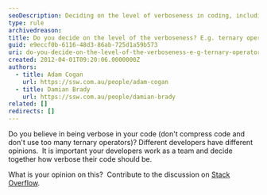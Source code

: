 ```yaml
---
seoDescription: Deciding on the level of verboseness in coding, including ternary operators, requires collaboration among developers to ensure a consistent style.
type: rule
archivedreason:
title: Do you decide on the level of the verboseness? E.g. ternary operators
guid: e9eccf0b-6116-48d3-86ab-725d1a59b573
uri: do-you-decide-on-the-level-of-the-verboseness-e-g-ternary-operators
created: 2012-04-01T09:20:06.0000000Z
authors:
  - title: Adam Cogan
    url: https://ssw.com.au/people/adam-cogan
  - title: Damian Brady
    url: https://ssw.com.au/people/damian-brady
related: []
redirects: []
---
```


Do you believe in being verbose in your code (don't compress code and don't use too many ternary operators)?
Different developers have different opinions.  It is important your developers work as a team and decide together how verbose their code should be.

What is your opinion on this?  Contribute to the discussion on [Stack Overflow](http://stackoverflow.com/questions/2765360/ternary-operators-in-c-sharp).